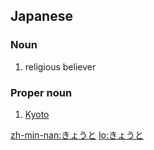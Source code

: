==Japanese==

===Noun===
{{ja-noun}}

# {{ja-def|教徒}} religious believer

===Proper noun===
{{ja-pos|proper}}

# {{ja-def|京都}} [[Kyoto]]

[[zh-min-nan:きょうと]]
[[lo:きょうと]]